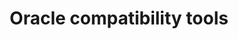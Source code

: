 ---
title: "Oracle compatibility tools"
description: "Describes the tools and utilities that enable developers working with Oracle utilities to work with EDB Postgres Advanced Server in a familiar environment"
---